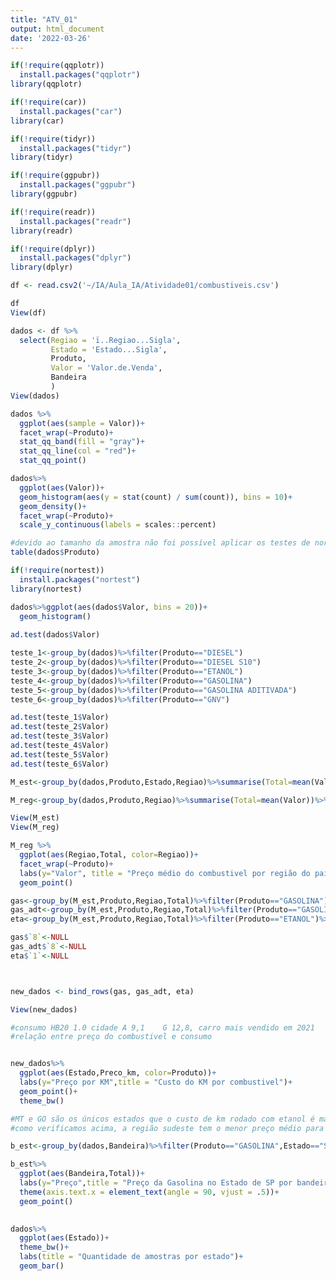 ---
title: "ATV_01"
output: html_document
date: '2022-03-26'
---

```{r}
if(!require(qqplotr))
  install.packages("qqplotr")
library(qqplotr)

if(!require(car))
  install.packages("car")
library(car)

if(!require(tidyr))
  install.packages("tidyr")
library(tidyr)

if(!require(ggpubr))
  install.packages("ggpubr")
library(ggpubr)

if(!require(readr))
  install.packages("readr")
library(readr)

if(!require(dplyr))
  install.packages("dplyr")
library(dplyr)
```
```{r}

df <- read.csv2('~/IA/Aula_IA/Atividade01/combustiveis.csv')
```
```{r}
df
View(df)
```
```{r}
dados <- df %>% 
  select(Regiao = 'ï..Regiao...Sigla',
         Estado = 'Estado...Sigla',
         Produto,
         Valor = 'Valor.de.Venda',
         Bandeira
         )
View(dados)
```


```{r}

dados %>%
  ggplot(aes(sample = Valor))+
  facet_wrap(~Produto)+
  stat_qq_band(fill = "gray")+
  stat_qq_line(col = "red")+
  stat_qq_point()

```
```{r}
dados%>%
  ggplot(aes(Valor))+
  geom_histogram(aes(y = stat(count) / sum(count)), bins = 10)+
  geom_density()+
  facet_wrap(~Produto)+
  scale_y_continuous(labels = scales::percent)
```
```{r}
#devido ao tamanho da amostra não foi possível aplicar os testes de normalidade, por esse motivo não foram usados Shapiro e Kolmogorov, somente os gráficos. Também foi utilizado o Anderson-Darling normality test
table(dados$Produto)
```
```{r}
if(!require(nortest))
  install.packages("nortest") 
library(nortest)

dados%>%ggplot(aes(dados$Valor, bins = 20))+
  geom_histogram()
  
ad.test(dados$Valor)

teste_1<-group_by(dados)%>%filter(Produto=="DIESEL")
teste_2<-group_by(dados)%>%filter(Produto=="DIESEL S10")
teste_3<-group_by(dados)%>%filter(Produto=="ETANOL")
teste_4<-group_by(dados)%>%filter(Produto=="GASOLINA")
teste_5<-group_by(dados)%>%filter(Produto=="GASOLINA ADITIVADA")
teste_6<-group_by(dados)%>%filter(Produto=="GNV")

ad.test(teste_1$Valor)                      
ad.test(teste_2$Valor)
ad.test(teste_3$Valor)
ad.test(teste_4$Valor)
ad.test(teste_5$Valor)
ad.test(teste_6$Valor)
```
```{r}
M_est<-group_by(dados,Produto,Estado,Regiao)%>%summarise(Total=mean(Valor))%>%arrange(Produto,Total)%>%ungroup()

M_reg<-group_by(dados,Produto,Regiao)%>%summarise(Total=mean(Valor))%>%arrange(Produto,Total)%>%ungroup()

View(M_est)
View(M_reg)
```


```{r}

M_reg %>%
  ggplot(aes(Regiao,Total, color=Regiao))+
  facet_wrap(~Produto)+
  labs(y="Valor", title = "Preço médio do combustivel por região do país")+
  geom_point()
```
```{r}
gas<-group_by(M_est,Produto,Regiao,Total)%>%filter(Produto=="GASOLINA")%>%mutate(Preco_km=Total/12,8)%>%ungroup()
gas_adt<-group_by(M_est,Produto,Regiao,Total)%>%filter(Produto=="GASOLINA ADITIVADA")%>%mutate(Preco_km=Total/12,8)%>%ungroup()
eta<-group_by(M_est,Produto,Regiao,Total)%>%filter(Produto=="ETANOL")%>%mutate(Preco_km=Total/9,1)%>%ungroup()

gas$`8`<-NULL
gas_adt$`8`<-NULL
eta$`1`<-NULL



new_dados <- bind_rows(gas, gas_adt, eta)

View(new_dados)

#consumo HB20 1.0 cidade A 9,1    G 12,8, carro mais vendido em 2021
#relação entre preço do combustivel e consumo


new_dados%>%
  ggplot(aes(Estado,Preco_km, color=Produto))+
  labs(y="Preço por KM",title = "Custo do KM por combustivel")+
  geom_point()+
  theme_bw()
```
```{r}
#MT e GO são os únicos estados que o custo de km rodado com etanol é mais barato do que com gasolina.
#como verificamos acima, a região sudeste tem o menor preço médio para Etanol, Gasolina e Gasolina Adtivada. Levando em consideração o consumo de um carro popular, foi possível verificar que em SP o mais aconselhavel é abastecer com gasolina, desta forma analisamos o preço médio praticado por cada bandeira dentro do estado

b_est<-group_by(dados,Bandeira)%>%filter(Produto=="GASOLINA",Estado=="SP")%>%summarise(Total=mean(Valor))%>%arrange(Total)%>%ungroup()

b_est%>%
  ggplot(aes(Bandeira,Total))+
  labs(y="Preço",title = "Preço da Gasolina no Estado de SP por bandeira")+
  theme(axis.text.x = element_text(angle = 90, vjust = .5))+
  geom_point()
  

```
```{r}
dados%>%
  ggplot(aes(Estado))+
  theme_bw()+
  labs(title = "Quantidade de amostras por estado")+
  geom_bar()
```


